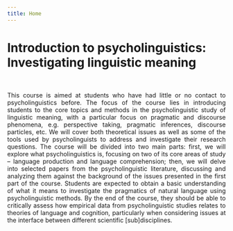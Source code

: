 ```yaml
---
title: Home
---
```



# Introduction to psycholinguistics: Investigating linguistic meaning

<br>

<p align="justify">This course is aimed at students who have had little or no contact to psycholinguistics before. The focus of the course lies in introducing students to the core topics and methods in the psycholinguistic study of linguistic meaning, with a particular focus on pragmatic and discourse phenomena, e.g. perspective taking, pragmatic inferences, discourse particles, etc. We will cover both theoretical issues as well as some of the tools used by psycholinguists to address and investigate their research questions. The course will be divided into two main parts: first, we will explore what psycholinguistics is, focusing on two of its core areas of study -- language production and language comprehension; then, we will delve into selected papers from the psycholinguistic literature, discussing and analyzing them against the background of the issues presented in the first part of the course. Students are expected to obtain a basic understanding of what it means to investigate the pragmatics of natural language using psycholinguistic methods. By the end of the course, they should be able to critically assess how empirical data from psycholinguistic studies relates to theories of language and cognition, particularly when considering issues at the interface between different scientific [sub]disciplines.</p>
